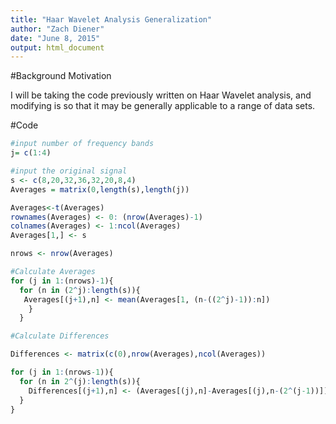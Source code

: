 ```yaml
---
title: "Haar Wavelet Analysis Generalization"
author: "Zach Diener"
date: "June 8, 2015"
output: html_document
---
```

#Background Motivation

I will be taking the code previously written on Haar Wavelet analysis, and modifying is so that it may be generally applicable to a range of data sets.

#Code
```r
#input number of frequency bands
j= c(1:4)

#input the original signal 
s <- c(8,20,32,36,32,20,8,4)
Averages = matrix(0,length(s),length(j))

Averages<-t(Averages)
rownames(Averages) <- 0: (nrow(Averages)-1)
colnames(Averages) <- 1:ncol(Averages)
Averages[1,] <- s

nrows <- nrow(Averages)

#Calculate Averages
for (j in 1:(nrows)-1){
  for (n in (2^j):length(s)){
   Averages[(j+1),n] <- mean(Averages[1, (n-((2^j)-1)):n]) 
    }
  }

#Calculate Differences

Differences <- matrix(c(0),nrow(Averages),ncol(Averages))

for (j in 1:(nrows-1)){
  for (n in 2^(j):length(s)){
    Differences[(j+1),n] <- (Averages[(j),n]-Averages[(j),n-(2^(j-1))])/2
  }
}





```


```r
```